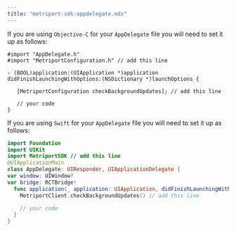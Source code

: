 ```yaml
---
title: "metriport-sdk-appdelegate.mdx"
---
```


If you are using `Objective-C` for your `AppDelegate` file you will need to set it up as follows:

```objc
#import "AppDelegate.h"
#import "MetriportConfiguration.h" // add this line

- (BOOL)application:(UIApplication *)application didFinishLaunchingWithOptions:(NSDictionary *)launchOptions {

   [MetriportConfiguration checkBackgroundUpdates]; // add this line

   // your code
}
```

If you are using `Swift` for your `AppDelegate` file you will need to set it up as follows:

```swift
import Foundation
import UIKit
import MetriportSDK // add this line
@UIApplicationMain
class AppDelegate: UIResponder, UIApplicationDelegate {
var window: UIWindow?
var bridge: RCTBridge!
  func application(_ application: UIApplication, didFinishLaunchingWithOptions launchOptions: [UIApplication.LaunchOptionsKey: Any]?) -&gt; Bool {
    MetriportClient.checkBackgroundUpdates() // add this line

    // your code
  }
}
```